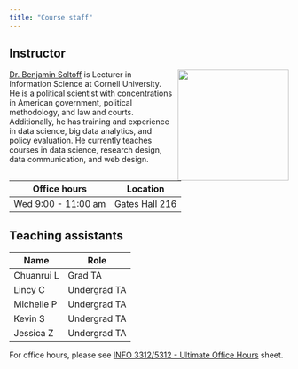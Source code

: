 ```yaml
---
title: "Course staff"
---
```


## Instructor

![](images/team/ben-soltoff.jpg){style="float:right;padding: 0 0 0 10px;" fig-alt="Headshot of Dr. Benjamin Soltoff" width="200"}

[Dr. Benjamin Soltoff](https://www.bensoltoff.com) is Lecturer in Information Science at Cornell University. He is a political scientist with concentrations in American government, political methodology, and law and courts. Additionally, he has training and experience in data science, big data analytics, and policy evaluation. He currently teaches courses in data science, research design, data communication, and web design.

| Office hours    | Location     |
|-----------------|--------------|
| Wed 9:00 - 11:00 am | Gates Hall 216 |

## Teaching assistants

| Name       | Role         |
|------------|--------------|
| Chuanrui L | Grad TA      |
| Lincy C    | Undergrad TA |
| Michelle P | Undergrad TA |
| Kevin S    | Undergrad TA |
| Jessica Z  | Undergrad TA |

For office hours, please see [INFO 3312/5312 - Ultimate Office Hours](TODO) sheet.
